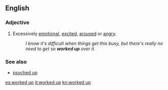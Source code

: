==English==

===Adjective===
{{en-adj|head=[[worked]] [[up]]}}

# {{context|idiomatic}} Excessively [[emotional]], [[excited]], [[aroused]] or [[angry]].
#: ''I know it's difficult when things get this busy, but there's really no need to get so '''worked up''' over it.''

===See also===
* [[psyched up]]

[[es:worked up]]
[[it:worked up]]
[[kn:worked up]]